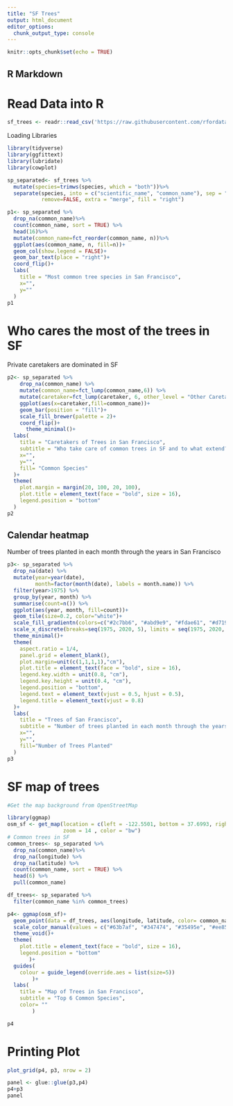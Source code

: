 ```yaml
---
title: "SF Trees"
output: html_document
editor_options: 
  chunk_output_type: console
---
```


```r
knitr::opts_chunk$set(echo = TRUE)
```

## R Markdown

# Read Data into R
```r
sf_trees <- readr::read_csv('https://raw.githubusercontent.com/rfordatascience/tidytuesday/master/data/2020/2020-01-28/sf_trees.csv')
```

Loading Libraries
```r
library(tidyverse)
library(ggfittext)
library(lubridate)
library(cowplot)
```

```r
sp_separated<- sf_trees %>%
  mutate(species=trimws(species, which = "both"))%>%
  separate(species, into = c("scientific_name", "common_name"), sep = "\\:: ", 
           remove=FALSE, extra = "merge", fill = "right")

p1<- sp_separated %>%
  drop_na(common_name)%>%
  count(common_name, sort = TRUE) %>%
  head(16)%>%
  mutate(common_name=fct_reorder(common_name, n))%>%
  ggplot(aes(common_name, n, fill=n))+
  geom_col(show.legend = FALSE)+
  geom_bar_text(place = "right")+
  coord_flip()+
  labs(
    title = "Most common tree species in San Francisco",
    x="",
    y=""
  )
p1
```

# Who cares the most of the trees in SF
Private caretakers are dominated in SF
```r
p2<- sp_separated %>%
    drop_na(common_name) %>%
    mutate(common_name=fct_lump(common_name,6)) %>%
    mutate(caretaker=fct_lump(caretaker, 6, other_level = "Other Caretakers")) %>%
    ggplot(aes(x=caretaker,fill=common_name))+
    geom_bar(position = "fill")+
    scale_fill_brewer(palette = 2)+
    coord_flip()+
      theme_minimal()+
  labs(
    title = "Caretakers of Trees in San Francisco",
    subtitle = "Who take care of common trees in SF and to what extend?",
    x="",
    y="",
    fill= "Common Species"
  )+
  theme(
    plot.margin = margin(20, 100, 20, 100),
    plot.title = element_text(face = "bold", size = 16),
    legend.position = "bottom"
  )
p2
```

## Calendar heatmap
Number of trees planted in each month through the years in San Francisco
```r
p3<- sp_separated %>%
  drop_na(date) %>% 
  mutate(year=year(date),
         month=factor(month(date), labels = month.name)) %>%
  filter(year>1975) %>%
  group_by(year, month) %>%
  summarise(count=n()) %>%
  ggplot(aes(year, month, fill=count))+
  geom_tile(size=0.2, color="white")+
  scale_fill_gradientn(colors=c("#2c7bb6", "#abd9e9", "#fdae61", "#d7191c")) +
  scale_x_discrete(breaks=seq(1975, 2020, 5), limits = seq(1975, 2020, 5)) +
  theme_minimal()+
  theme(
    aspect.ratio = 1/4,
    panel.grid = element_blank(),
    plot.margin=unit(c(1,1,1,1),"cm"),
    plot.title = element_text(face = "bold", size = 16),
    legend.key.width = unit(0.8, "cm"),
    legend.key.height = unit(0.4, "cm"),
    legend.position = "bottom",
    legend.text = element_text(vjust = 0.5, hjust = 0.5),
    legend.title = element_text(vjust = 0.8)
  )+
  labs(
    title = "Trees of San Francisco",
    subtitle = "Number of trees planted in each month through the years in San Francisco",
    x="",
    y="",
    fill="Number of Trees Planted"
  )
p3
```

# SF map of trees

```r
#Get the map background from OpenStreetMap

library(ggmap)
osm_sf <- get_map(location = c(left = -122.5501, bottom = 37.6993, right = -122.3367, top = 37.8116), 
                  zoom = 14 , color = "bw")
# Common trees in SF
common_trees<- sp_separated %>%
  drop_na(common_name)%>%
  drop_na(longitude) %>%
  drop_na(latitude) %>%
  count(common_name, sort = TRUE) %>%
  head(6) %>%
  pull(common_name)

df_trees<- sp_separated %>%
  filter(common_name %in% common_trees)

p4<- ggmap(osm_sf)+
  geom_point(data = df_trees, aes(longitude, latitude, color= common_name), size=.6)+
  scale_color_manual(values = c("#63b7af", "#347474", "#35495e", "#ee8572", "#8cba51", "#fbceb5"))+
  theme_void()+
  theme(
    plot.title = element_text(face = "bold", size = 16),
    legend.position = "bottom"
       )+
  guides(
    colour = guide_legend(override.aes = list(size=5))
        )+
  labs(
    title = "Map of Trees in San Francisco",
    subtitle = "Top 6 Common Species",
    color= ""
        )

p4
```

# Printing Plot

```r

plot_grid(p4, p3, nrow = 2)

panel <- glue::glue(p3,p4)
p4+p3
panel
```
